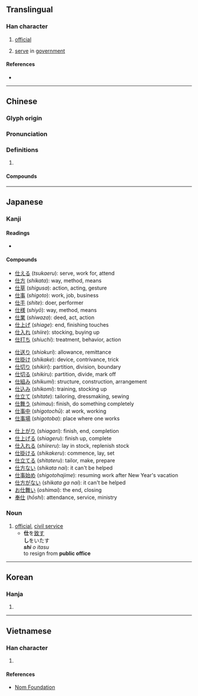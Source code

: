 {{character info/new}}
==Translingual==

===Han character===
{{Han char|rn=9|rad=人|as=03|sn=5|four=24210|canj=OG|ids=⿰亻士}}

# {{lb|zh|noun}} [[official]]
# [[serve]] in [[government]]

====References====
* {{Han ref|kx=0092.070|dkj=00368|dj=0195.100|hdz=10112.030|uh=4ED5|ud=20181|bh=A54B|bd=42315}}

----

==Chinese==
{{zh-forms}}

===Glyph origin===
{{Han etym}}

===Pronunciation===
{{zh-pron
|m=shì
|c=si6
|mc=y
|oc=y
|cat=
}}

===Definitions===
{{zh-hanzi}}

# {{rfdef|zh}}

====Compounds====
{{zh-der|不仕|仕女|仕宦|仕版|仕紳|仕譯|仕途|仕進|出仕|學優而仕|將仕郎|干仕|強仕|懸車致仕|求仕|筮仕|膴仕|致仕|貴仕}}

----

==Japanese==

===Kanji===
{{ja-kanji|grade=3|rs=人03}}

====Readings====
* {{ja-readings
|goon=[[じ]] (''ji'')
|kanon=[[し]] (''shi'')
|kun=[[つかえる]] ([[仕える]], ''tsukaeru''), [[つかまつる]] ([[仕る]], ''tsukamatsuru'')
|nanori=[[つこう]] (''tsukō'')
}}

====Compounds====
{{top3}}
* [[仕える]] (''tsukaeru''): serve, work for, attend
* [[仕方]] (''shikata''): way, method, means
* [[仕草]] (''shigusa''): action, acting, gesture
* [[仕事]] (''shigoto''): work, job, business
* [[仕手]] (''shite''): doer, performer
* [[仕様]] (''shiyō''): way, method, means
* [[仕業]] (''shiwaza''): deed, act, action
* [[仕上げ]] (''shiage''): end, finishing touches
* [[仕入れ]] (''shiire''): stocking, buying up
* [[仕打ち]] (''shiuchi''): treatment, behavior, action
{{mid3}}
* [[仕送り]] (''shiokuri''): allowance, remittance
* [[仕掛け]] (''shikake''): device, contrivance, trick
* [[仕切り]] (''shikiri''): partition, division, boundary
* [[仕切る]] (''shikiru''): partition, divide, mark off
* [[仕組み]] (''shikumi''): structure, construction, arrangement
* [[仕込み]] (''shikomi''): training, stocking up
* [[仕立て]] (''shitate''): tailoring, dressmaking, sewing
* [[仕舞う]] (''shimau''): finish, do something completely
* [[仕事中]] (''shigotochū''): at work, working
* [[仕事場]] (''shigotoba''): place where one works
{{mid3}}
* [[仕上がり]] (''shiagari''): finish, end, completion
* [[仕上げる]] (''shiageru''): finish up, complete
* [[仕入れる]] (''shiireru''): lay in stock, replenish stock
* [[仕掛ける]] (''shikakeru''): commence, lay, set
* [[仕立てる]] (''shitateru''): tailor, make, prepare
* [[仕方ない]] (''shikata nai''): it can't be helped
* [[仕事始め]] (''shigotohajime''): resuming work after New Year's vacation
* [[仕方がない]] (''shikata ga nai''): it can't be helped
* [[お仕舞い]] (''oshimai''): the end, closing
* [[奉仕]] (''hōshi''): attendance, service, ministry
{{bottom}}

===Noun===
{{ja-noun|し}}

# [[official]], [[civil service]]
#* '''仕'''を[[致す]]<br>'''し'''をいたす<br>'' '''shi''' o itasu''<br>to resign from '''public office'''

----

==Korean==

===Hanja===
{{ko-hanja|hangeul=사|rv=sa|mr=sa}}

# {{defn|lang=ko|sort=人03}}

----

==Vietnamese==

===Han character===
{{vi-hantu|[[sĩ]], [[sải]], [[sảy]], [[sãi]], [[sẻ]], [[sễ]], [[sẽ]], [[sì]], [[sẩy]], [[sè]], [[sõi]], [[sỡi]], [[xảy]]|rs=人03}}

# {{defn|lang=vi|sort=人03}}

====References====
* [http://nomfoundation.org/common/nom_details.php?codepoint=4ed5 Nom Foundation]